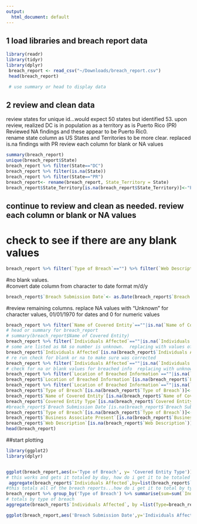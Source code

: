 ```yaml
---
output:
  html_document: default
---
```



## 1 load libraries and breach report data

```r
library(readr)
library(tidyr)
library(dplyr)
 breach_report <- read_csv("~/Downloads/breach_report.csv")
 head(breach_report)

 # use summary or head to display data

```
## 2 review and clean data
review states for unique id...would expect 50 states but identified 53.  upon review, realized DC is in population as a territory as is Puerto Rico (PR)  Reviewed NA findings and these appear to be Puerto Ric0.  
rename state column as US States and Territories to be more clear.  replaced is.na findings with PR
review each column for blank or NA values

```r

summary(breach_report)
unique(breach_report$State)
breach_report %>% filter(State=="DC")
breach_report %>% filter(is.na(State))
breach_report %>% filter(State=="PR")
breach_report<- rename(breach_report, State_Territory = State)
breach_report$State_Territory[is.na(breach_report$State_Territory)]<-"PR"
```
## continue to review and clean as needed.  review each column or blank or NA values
# check to see if there are any blank values 
```r
breach_report %>% filter(`Type of Breach`=="") %>% filter(`Web Description`=="") %>% filter(`Name of Covered Entity`=="") %>% filter(`Individuals Affected`=="") %>% filter(`Location of Breached Information`=="") %>% filter(`Breach Submission Date`=="") %>% filter(`Business Associate Present`=="") %>% filter(`Covered Entity Type`=="") %>% filter(`Covered Entity Type`=="") 
```
#no blank values.  
#convert date column from character to date format m/d/y
```r
breach_report$`Breach Submission Date`<- as.Date(breach_report$`Breach Submission Date`,"%m/%d/%Y")
```
#review remaining columns.  replace NA values with "Unknown" for character values, 01/01/1970 for dates and 0 for numeric values
```r
breach_report %>% filter(`Name of Covered Entity`==""|is.na(`Name of Covered Entity`))
# head or summary for breach_report
# summary(breach_report$Name of Covered Entity)
breach_report %>% filter(`Individuals Affected`==""|is.na(`Individuals Affected`))
# some are listed as NA so number is unknown.  replacing with values of 0
breach_report$`Individuals Affected`[is.na(breach_report$`Individuals Affected`)]<-0
# re run check for blank or na to make sure was corrected
breach_report %>% filter(`Individuals Affected`==""|is.na(`Individuals Affected`))
# check for na or blank values for breached info  replacing with unknown
breach_report %>% filter(`Location of Breached Information`==""|is.na(`Location of Breached Information`))
breach_report$`Location of Breached Information`[is.na(breach_report$`Location of Breached Information`)]<-"unknown"
breach_report %>% filter(`Location of Breached Information`==""|is.na(`Location of Breached Information`))
breach_report$`Type of Breach`[is.na(breach_report$`Type of Breach`)]<-"Unknown"
breach_report$`Name of Covered Entity`[is.na(breach_report$`Name of Covered Entity`)]<-"Unknown"
breach_report$`Covered Entity Type`[is.na(breach_report$`Covered Entity Type`)]<-"Unknown"
#breach_report$`Breach Submission Date`[is.na(breach_report$`Breach Submission Date`)]<- "01/01/1070"
breach_report$`Type of Breach`[is.na(breach_report$`Type of Breach`)]<-"Unknown"
breach_report$`Business Associate Present`[is.na(breach_report$`Business Associate Present`)]<-"Unknown"
breach_report$`Web Description`[is.na(breach_report$`Web Description`)]<-"Unknown"
head(breach_report)

```
##start plotting
```r

library(ggplot2)
library(dplyr)


ggplot(breach_report,aes(x='Type of Breach', y= 'Covered Entity Type'))+geom_point()
# this works and gets it totaled by day, how do i get it to be totaled by year?
 aggregate(breach_report$`Individuals Affected`,by=list(breach_report$`Breach Submission Date`),sum)
#this totals all of the breach reports...how do i get it to total by type of breach?
breach_report %>% group_by('Type of Breach') %>% summarise(sum=sum(`Individuals Affected`))
# totals by type of breach
aggregate(breach_report$`Individuals Affected`, by =list(Type=breach_report$`Type of Breach`),FUN=sum)

ggplot(breach_report,aes('Breach Submission Date',y='Individuals Affected'))+geom_line()
```
